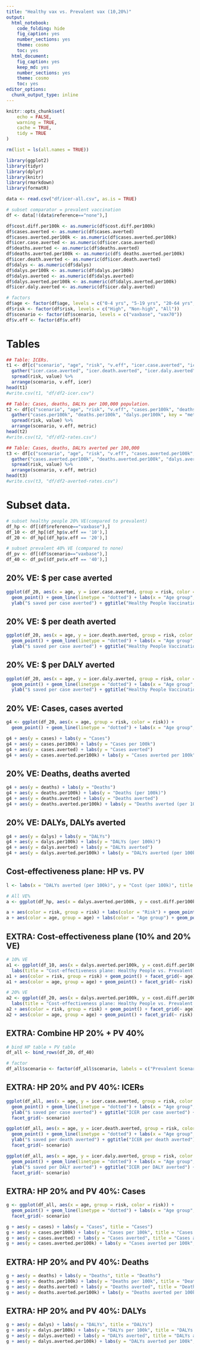 ```yaml
---
title: "Healthy vax vs. Prevalent vax (10,20%)"
output: 
  html_notebook: 
    code_folding: hide
    fig_caption: yes
    number_sections: yes
    theme: cosmo
    toc: yes
  html_document: 
    fig_caption: yes
    keep_md: yes
    number_sections: yes
    theme: cosmo
    toc: yes
editor_options: 
  chunk_output_type: inline
---
```


```r
knitr::opts_chunk$set(
	echo = FALSE,
	warning = TRUE,
	cache = TRUE,
	tidy = TRUE
)
```

```r
rm(list = ls(all.names = TRUE))

library(ggplot2)
library(tidyr)
library(dplyr)
library(knitr)
library(rmarkdown)
library(formatR)
```

```r
data <- read.csv("df/icer-all.csv", as.is = TRUE)

# subset comparator = prevalent vaccination
df <- data[!(data$reference=="none"),]

df$cost.diff.per100k <- as.numeric(df$cost.diff.per100k)
df$cases.averted <- as.numeric(df$cases.averted)
df$cases.averted.per100k <- as.numeric(df$cases.averted.per100k)
df$icer.case.averted <- as.numeric(df$icer.case.averted)
df$deaths.averted <- as.numeric(df$deaths.averted)
df$deaths.averted.per100k <- as.numeric(df$ deaths.averted.per100k)
df$icer.death.averted <- as.numeric(df$icer.death.averted)
df$dalys <- as.numeric(df$dalys)
df$dalys.per100k <- as.numeric(df$dalys.per100k)
df$dalys.averted <- as.numeric(df$dalys.averted)
df$dalys.averted.per100k <- as.numeric(df$dalys.averted.per100k)
df$icer.daly.averted <- as.numeric(df$icer.daly.averted)
```

```r
# factors
df$age <- factor(df$age, levels = c("0-4 yrs", "5-19 yrs", "20-64 yrs", "65+ yrs", "All"))
df$risk <- factor(df$risk, levels = c("High", "Non-high", "All"))
df$scenario <- factor(df$scenario, levels = c("vaxbase", "vax70"))
df$v.eff <- factor(df$v.eff)
```

# Tables

```r
## Table: ICERs.
t1 <- df[c("scenario", "age", "risk", "v.eff", "icer.case.averted", "icer.death.averted", "icer.daly.averted")] %>%
  gather("icer.case.averted", "icer.death.averted", "icer.daly.averted", key = "icer", value = "value") %>%
  spread(risk, value) %>%
  arrange(scenario, v.eff, icer)
head(t1)
#write.csv(t1, "df/df2-icer.csv")

## Table: Cases, deaths, DALYs per 100,000 population.
t2 <- df[c("scenario", "age", "risk", "v.eff", "cases.per100k", "deaths.per100k", "dalys.per100k")] %>%
  gather("cases.per100k", "deaths.per100k", "dalys.per100k", key = "metric", value = "value") %>%
  spread(risk, value) %>%
  arrange(scenario, v.eff, metric)
head(t2)
#write.csv(t2, "df/df2-rates.csv")

## Table: Cases, deaths, DALYs averted per 100,000
t3 <- df[c("scenario", "age", "risk", "v.eff", "cases.averted.per100k", "deaths.averted.per100k", "dalys.averted.per100k")] %>%
  gather("cases.averted.per100k", "deaths.averted.per100k", "dalys.averted.per100k", key = "metric", value = "value") %>%
  spread(risk, value) %>%
  arrange(scenario, v.eff, metric)
head(t3)
#write.csv(t3, "df/df2-averted-rates.csv")
```

# Subset data.

```r
# subset healthy people 20% VE(compared to prevalent)
df_hp <- df[(df$reference=="vaxbase"),]
df_10 <- df_hp[(df_hp$v.eff == '10'),]
df_20 <- df_hp[(df_hp$v.eff == '20'),]

# subset prevalent 40% VE (compared to none)
df_pv <- df[(df$scenario=="vaxbase"),]
df_40 <- df_pv[(df_pv$v.eff == '40'),]
```


## 20% VE: $ per case averted
```r
ggplot(df_20, aes(x = age, y = icer.case.averted, group = risk, color = risk)) +
  geom_point() + geom_line(linetype = "dotted") + labs(x = "Age group", color = "Risk group") + 
  ylab("$ saved per case averted") + ggtitle("Healthy People Vaccination (20% VE): ICER per case averted")
```


## 20% VE: $ per death averted
```r
ggplot(df_20, aes(x = age, y = icer.death.averted, group = risk, color = risk)) +
  geom_point() + geom_line(linetype = "dotted") + labs(x = "Age group", color = "Risk group") + 
  ylab("$ saved per case averted") + ggtitle("Healthy People Vaccination (20% VE): ICER per death averted")
```

## 20% VE: $ per DALY averted
```r
ggplot(df_20, aes(x = age, y = icer.daly.averted, group = risk, color = risk)) +
  geom_point() + geom_line(linetype = "dotted") + labs(x = "Age group", color = "Risk group") + 
  ylab("$ saved per case averted") + ggtitle("Healthy People Vaccination (20% VE): ICER per DALY averted")
```

## 20% VE: Cases, cases averted
```r
g4 <- ggplot(df_20, aes(x = age, group = risk, color = risk)) +
  geom_point() + geom_line(linetype = "dotted") + labs(x = "Age group", color = "Risk group", title = "Healthy People Vaccination (20% VE)")

g4 + aes(y = cases) + labs(y = "Cases")
g4 + aes(y = cases.per100k) + labs(y = "Cases per 100k")
g4 + aes(y = cases.averted) + labs(y = "Cases averted")
g4 + aes(y = cases.averted.per100k) + labs(y = "Cases averted per 100k")
```

## 20% VE: Deaths, deaths averted
```r
g4 + aes(y = deaths) + labs(y = "Deaths")
g4 + aes(y = deaths.per100k) + labs(y = "Deaths (per 100k)")
g4 + aes(y = deaths.averted) + labs(y = "Deaths averted")
g4 + aes(y = deaths.averted.per100k) + labs(y = "Deaths averted (per 100k)")
```

## 20% VE: DALYs, DALYs averted
```r
g4 + aes(y = dalys) + labs(y = "DALYs")
g4 + aes(y = dalys.per100k) + labs(y = "DALYs (per 100k)")
g4 + aes(y = dalys.averted) + labs(y = "DALYs averted")
g4 + aes(y = dalys.averted.per100k) + labs(y = "DALYs averted (per 100k)")
```

## Cost-effectiveness plane: HP vs. PV

```r
l <- labs(x = "DALYs averted (per 100k)", y = "Cost (per 100k)", title = "Healthy People Vaccination Scenario")

# All VE%
a <- ggplot(df_hp, aes(x = dalys.averted.per100k, y = cost.diff.per100k)) + l

a + aes(color = risk, group = risk) + labs(color = "Risk") + geom_point() + facet_grid(v.eff ~ age)
a + aes(color = age, group = age) + labs(color = "Age group") + geom_point() + facet_grid(v.eff ~ risk)
```

## EXTRA: Cost-effectiveness plane (10% and 20% VE)

```r
# 10% VE
a1 <- ggplot(df_10, aes(x = dalys.averted.per100k, y = cost.diff.per100k)) + l +
  labs(title = "Cost-effectiveness plane: Healthy People vs. Prevalent (10% VE)")
a1 + aes(color = risk, group = risk) + geom_point() + facet_grid(~ age)
a1 + aes(color = age, group = age) + geom_point() + facet_grid(~ risk)

# 20% VE
a2 <- ggplot(df_20, aes(x = dalys.averted.per100k, y = cost.diff.per100k)) + l +
  labs(title = "Cost-effectiveness plane: Healthy People vs. Prevalent (20% VE)")
a2 + aes(color = risk, group = risk) + geom_point() + facet_grid(~ age)
a2 + aes(color = age, group = age) + geom_point() + facet_grid(~ risk)
```


## EXTRA: Combine HP 20% + PV 40%

```r
# bind HP table + PV table
df_all <- bind_rows(df_20, df_40)

# factor
df_all$scenario <- factor(df_all$scenario, labels = c("Prevalent Scenario (compared to no vaccination)", "Healthy People Scenario (compared to prevalent)"))
```

## EXTRA: HP 20% and PV 40%: ICERs
```r
ggplot(df_all, aes(x = age, y = icer.case.averted, group = risk, color = risk)) +
  geom_point() + geom_line(linetype = "dotted") + labs(x = "Age group", color = "Risk group") + 
  ylab("$ saved per case averted") + ggtitle("ICER per case averted") +
  facet_grid(~ scenario)

ggplot(df_all, aes(x = age, y = icer.death.averted, group = risk, color = risk)) +
  geom_point() + geom_line(linetype = "dotted") + labs(x = "Age group", color = "Risk group") + 
  ylab("$ saved per death averted") + ggtitle("ICER per death averted") +
  facet_grid(~ scenario)

ggplot(df_all, aes(x = age, y = icer.daly.averted, group = risk, color = risk)) +
  geom_point() + geom_line(linetype = "dotted") + labs(x = "Age group", color = "Risk group") + 
  ylab("$ saved per DALY averted") + ggtitle("ICER per DALY averted") +
  facet_grid(~ scenario)
```

## EXTRA: HP 20% and PV 40%: Cases
```r
g <- ggplot(df_all, aes(x = age, group = risk, color = risk)) +
  geom_point() + geom_line(linetype = "dotted") + labs(x = "Age group", color = "Risk group") +
  facet_grid(~ scenario)

g + aes(y = cases) + labs(y = "Cases", title = "Cases")
g + aes(y = cases.per100k) + labs(y = "Cases per 100k", title = "Cases per 100k")
g + aes(y = cases.averted) + labs(y = "Cases averted", title = "Cases averted")
g + aes(y = cases.averted.per100k) + labs(y = "Cases averted per 100k", title = "Cases averted per 100k")
```

## EXTRA: HP 20% and PV 40%: Deaths
```r
g + aes(y = deaths) + labs(y = "Deaths", title = "Deaths")
g + aes(y = deaths.per100k) + labs(y = "Deaths per 100k", title = "Deaths per 100k")
g + aes(y = deaths.averted) + labs(y = "Deaths averted", title = "Deaths averted")
g + aes(y = deaths.averted.per100k) + labs(y = "Deaths averted per 100k", title = "Deaths averted per 100k")
```

## EXTRA: HP 20% and PV 40%: DALYs
```r
g + aes(y = dalys) + labs(y = "DALYs", title = "DALYs")
g + aes(y = dalys.per100k) + labs(y = "DALYs per 100k", title = "DALYs per 100k")
g + aes(y = dalys.averted) + labs(y = "DALYs averted", title = "DALYs averted")
g + aes(y = dalys.averted.per100k) + labs(y = "DALYs averted per 100k", title = "DALYs averted per 100k")
```

